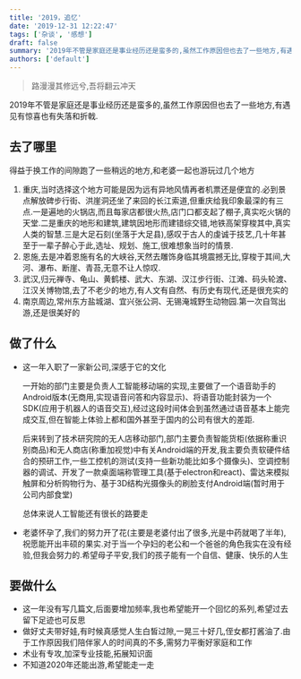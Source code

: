 ```yaml
---
title: '2019，追忆'
date: '2019-12-31 12:22:47'
tags: ['杂谈', '感想']
draft: false
summary: '2019年不管是家庭还是事业经历还是蛮多的,虽然工作原因但也去了一些地方,有遇见有惊喜也有失落和折戟.'
authors: ['default']
---
```


> 路漫漫其修远兮,吾将翻云冲天

2019年不管是家庭还是事业经历还是蛮多的,虽然工作原因但也去了一些地方,有遇见有惊喜也有失落和折戟.

## 去了哪里

得益于换工作的间隙跑了一些稍远的地方,和老婆一起也游玩过几个地方

1. 重庆,当时选择这个地方可能是因为远有异地风情再者机票还是便宜的.必到景点解放碑步行街、洪崖洞还坐了来回的长江索道,但重庆给我印象最深的有三点.一是遍地的火锅店,而且每家店都很火热,店门口都支起了棚子,真实吃火锅的天堂.二是重庆的地形和建筑,建筑因地形而建错综交错,地铁高架穿梭其中,真实人类的智慧.三是大足石刻(坐落于大足县),感叹于古人的虔诚于技艺,几十年甚至于一辈子醉心于此,选址、规划、施工,很难想象当时的情景.
2. 恩施,去是冲着恩施有名的大峡谷,天然去雕饰身临其境震撼无比,穿梭于其间,大河、瀑布、断崖、青苔,无意不让人惊叹.
3. 武汉,归元禅寺、龟山、黄鹤楼、武大、东湖、汉江步行街、江滩、码头轮渡、江汉关博物馆,去了不老少的地方,有人文有自然、有历史有现代,还是很充实的
4. 南京周边,常州东方盐城湖、宜兴张公洞、无锡淹城野生动物园.第一次自驾出游,还是很美好的

## 做了什么

- 这一年入职了一家新公司,深感于它的文化

  一开始的部门主要是负责人工智能移动端的实现,主要做了一个语音助手的Android版本(无商用,实现语音问答和内容显示)、将语音功能封装为一个SDK(应用于机器人的语音交互),经过这段时间体会到虽然通过语音基本上能完成交互,但在智能上体验上都和国外甚至于国内的公司有很大的差距.

  后来转到了技术研究院的无人店移动部门,部门主要负责智能货柜(依据称重识别商品)和无人商店(称重加视觉)中有关Android端的开发,我主要负责软硬件结合的预研工作,一些工控机的测试(支持一些新功能比如多个摄像头)、空调控制器的调试、开发了一款桌面端称管理工具(基于electron和react)、雷达来模拟触屏和分析购物行为、基于3D结构光摄像头的刷脸支付Android端(暂时用于公司内部食堂)

  总体来说人工智能还有很长的路要走

- 老婆怀孕了,我们的努力开了花(主要是老婆付出了很多,光是中药就喝了半年),祝愿能开出丰硕的果实.对于当一个孕妇的老公和一个爸爸的角色我实在没有经验,但我会努力的.希望母子平安,我们的孩子能有一个自信、健康、快乐的人生

## 要做什么

- 这一年没有写几篇文,后面要增加频率,我也希望能开一个回忆的系列,希望过去留下足迹也可反思
- 做好丈夫带好娃,有时候真感觉人生白皙过隙,一晃三十好几,侄女都打酱油了.由于工作原因我们陪伴家人的时间真的不多,需努力平衡好家庭和工作
- 术业有专攻,加深专业技能,拓展知识面
- 不知道2020年还能出游,希望能走一走
